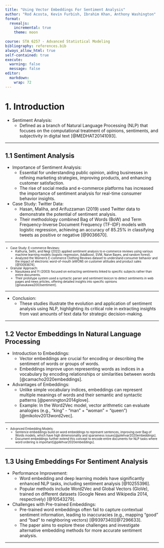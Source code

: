 ```yaml
---
title: "Using Vector Embeddings For Sentiment Analysis"
author: "Rod Acosta, Kevin Furbish, Ibrahim Khan, Anthony Washington"
format: 
  revealjs:
    incremental: true 
    theme: moon
    
course: STA 6257 - Advanced Statistical Modeling
bibliography: references.bib
always_allow_html: true
self-contained: true
execute: 
  warning: false
  message: false
editor: 
  markdown: 
    wrap: 72
---
```

<style>
div.smaller {
font-size: 0.7em;
}
</style>


# 1. Introduction {.smaller .scrollable}

- Sentiment Analysis:
  - Defined as a branch of Natural Language Processing (NLP) that focuses on the computational treatment of opinions, sentiments, and subjectivity in digital text [@MEDHAT20141093].

---

## 1.1 Sentiment Analysis {.smaller .scrollable}

- Importance of Sentiment Analysis:
  - Essential for understanding public opinion, aiding businesses in refining marketing strategies, improving products, and enhancing customer satisfaction.
  - The rise of social media and e-commerce platforms has increased the importance of sentiment analysis for real-time consumer behavior insights.

- Case Study: Twitter Data:
  - Hasan, Maliha, and Arifuzzaman (2019) used Twitter data to demonstrate the potential of sentiment analysis.
  - Their methodology combined Bag of Words (BoW) and Term Frequency-Inverse Document Frequency (TF-IDF) models with logistic regression, achieving an accuracy of 85.25% in classifying tweets as positive or negative [@9036670].

---

<div class="smaller">
- Case Study: E-commerce Reviews:
  - Kathuria, Sethi, and Negi (2022) applied sentiment analysis to e-commerce reviews using various machine learning models (logistic regression, AdaBoost, SVM, Naive Bayes, and random forest).
  - Analyzed the Women’s E-commerce Clothing Reviews dataset to understand consumer behavior and the impact of electronic word-of-mouth (eWOM) on customer attitudes and product sales [@10093674].

- Granular Approach:
  - Nasukawa and Yi (2003) focused on extracting sentiments linked to specific subjects rather than entire documents.
  - Their prototype system used a syntactic parser and sentiment lexicon to detect sentiments in web pages and news articles, offering detailed insights into specific opinions [@nasukawa2003sentiment].
</div>

---

- Conclusion:
  - These studies illustrate the evolution and application of sentiment analysis using NLP, highlighting its critical role in extracting insights from vast amounts of text data for strategic decision-making.
  
---

## 1.2 Vector Embeddings In Natural Language Processing {.smaller}

- Introduction to Embeddings:
  - Vector embeddings are crucial for encoding or describing the sentiment of words or groups of words.
  - Embeddings improve upon representing words as indices in a vocabulary by encoding relationships or similarities between words [@camacho2020embeddings].

- Advantages of Embeddings:
  - Unlike simple vocabulary indices, embeddings can represent multiple meanings of words and their semantic and syntactic patterns [@pennington2014glove].
  - Example: In the Word2Vec model, vector arithmetic can evaluate analogies (e.g., "king" - "man" + "woman" = "queen")[@mikolov2013word2vec].

---

<div class="smaller">
- Advanced Embedding Models:
  - Sentence embeddings build on word embeddings to represent sentences, improving over Bag of Words models, which have high dimensionality and sparseness issues[@pilehvar2020embeddings].
  - Document embeddings further extend this concept to encode entire documents for NLP tasks where word ordering is important[@pilehvar2020embeddings].
</div>

---

## 1.3 Using Embeddings For Sentiment Analysis {.smaller}

- Performance Improvement:
  - Word embedding and deep learning models have significantly enhanced NLP tasks, including sentiment analysis [@10255396].
  - Popular methods include Word2Vec and Global Vectors (GloVe), trained on different datasets (Google News and Wikipedia 2014, respectively) [@10543279].

- Challenges with Pre-trained Embeddings:
  - Pre-trained word embeddings often fail to capture contextual sentiment information, leading to inaccuracies (e.g., mapping "good" and "bad" to neighboring vectors) [@9397340][@7296633].
  - The paper aims to explore these challenges and investigate alternative embedding methods for more accurate sentiment analysis.

---
